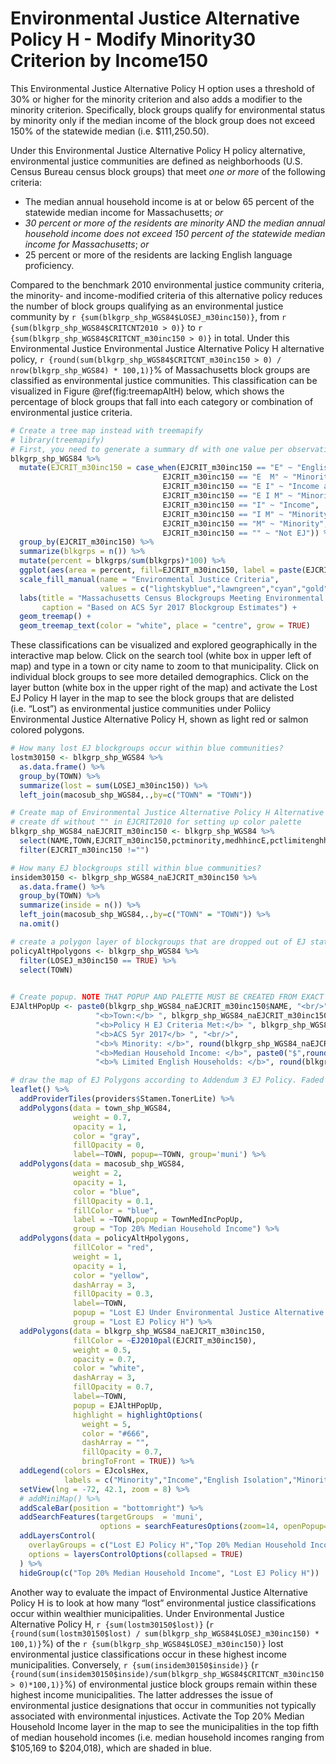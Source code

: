 # Environmental Justice Alternative Policy H - Modify Minority30 Criterion by Income150

This Environmental Justice Alternative Policy H option uses a threshold of 30% or higher for the minority criterion and also adds a modifier to the minority criterion. Specifically, block groups qualify for environmental status by minority only if the median income of the block group does not exceed 150% of the statewide median (i.e. \$111,250.50). 

Under this Environmental Justice Alternative Policy H policy alternative, environmental justice communities are defined as neighborhoods (U.S. Census Bureau census block groups) that meet *one or more* of the following criteria: 

* The median annual household income is at or below 65 percent of the statewide median income for Massachusetts; *or*
* *30 percent or more of the residents are minority AND the median annual household income does not exceed 150 percent of the statewide median income for Massachusetts*; *or*
* 25 percent or more of the residents are lacking English language proficiency.

Compared to the benchmark 2010 environmental justice community criteria, the minority- and income-modified criteria of this alternative policy reduces the number of block groups qualifying as an environmental justice community by `r {sum(blkgrp_shp_WGS84$LOSEJ_m30inc150)}`, from `r {sum(blkgrp_shp_WGS84$CRITCNT2010 > 0)}` to `r {sum(blkgrp_shp_WGS84$CRITCNT_m30inc150 > 0)}` in total. Under this Environmental Justice Environmental Justice Alternative Policy H alternative policy, `r {round(sum(blkgrp_shp_WGS84$CRITCNT_m30inc150 > 0) / nrow(blkgrp_shp_WGS84) * 100,1)}`% of Massachusetts block groups are classified as environmental justice communities. This classification can be visualized in Figure \@ref(fig:treemapAltH) below, which shows the percentage of block groups that fall into each category or combination of environmental justice criteria.

```r
# Create a tree map instead with treemapify
# library(treemapify)
# First, you need to generate a summary df with one value per observation or EJ criterion
blkgrp_shp_WGS84 %>% 
  mutate(EJCRIT_m30inc150 = case_when(EJCRIT_m30inc150 == "E" ~ "English Isolation",
                                  EJCRIT_m30inc150 == "E  M" ~ "Minority and English Isolation", 
                                  EJCRIT_m30inc150 == "E I" ~ "Income and English Isolation",
                                  EJCRIT_m30inc150 == "E I M" ~ "Minority, Income, and English Isolation",
                                  EJCRIT_m30inc150 == "I" ~ "Income",
                                  EJCRIT_m30inc150 == "I M" ~ "Minority and Income",
                                  EJCRIT_m30inc150 == "M" ~ "Minority",
                                  EJCRIT_m30inc150 == "" ~ "Not EJ")) %>% 
  group_by(EJCRIT_m30inc150) %>% 
  summarize(blkgrps = n()) %>% 
  mutate(percent = blkgrps/sum(blkgrps)*100) %>% 
  ggplot(aes(area = percent, fill=EJCRIT_m30inc150, label = paste(EJCRIT_m30inc150,paste(round(percent,1),"%"),sep="\n"))) + 
  scale_fill_manual(name = "Environmental Justice Criteria", 
                    values = c("lightskyblue","lawngreen","cyan","gold","deeppink","darkgreen","navyblue","gray88")) +
  labs(title = "Massachusetts Census Blockgroups Meeting Environmental Justice Alternative Policy H Criteria",
       caption = "Based on ACS 5yr 2017 Blockgroup Estimates") +
  geom_treemap() + 
  geom_treemap_text(color = "white", place = "centre", grow = TRUE)
```

These classifications can be visualized and explored geographically in the interactive map below. Click on the search tool (white box in upper left of map) and type in a town or city name to zoom to that municipality. Click on individual block groups to see more detailed demographics. Click on the layer button (white box in the upper right of the map) and activate the Lost EJ Policy H layer in the map to see the block groups that are delisted (i.e. "Lost") as environmental justice communities under Poliicy Environmental Justice Alternative Policy H, shown as light red or salmon colored polygons. 

```r
# How many lost EJ blockgroups occur within blue communities?
lostm30150 <- blkgrp_shp_WGS84 %>% 
  as.data.frame() %>% 
  group_by(TOWN) %>% 
  summarize(lost = sum(LOSEJ_m30inc150)) %>% 
  left_join(macosub_shp_WGS84,.,by=c("TOWN" = "TOWN"))

# Create map of Environmental Justice Alternative Policy H Alternative EJ Policy polygons across state
# create df without "" in EJCRIT2010 for setting up color palette
blkgrp_shp_WGS84_naEJCRIT_m30inc150 <- blkgrp_shp_WGS84 %>%
  select(NAME,TOWN,EJCRIT_m30inc150,pctminority,medhhincE,pctlimitenghh) %>% 
  filter(EJCRIT_m30inc150 !="")

# How many EJ blockgroups still within blue communities?
insidem30150 <- blkgrp_shp_WGS84_naEJCRIT_m30inc150 %>% 
  as.data.frame() %>% 
  group_by(TOWN) %>% 
  summarize(inside = n()) %>% 
  left_join(macosub_shp_WGS84,.,by=c("TOWN" = "TOWN")) %>% 
  na.omit()

# create a polygon layer of blockgroups that are dropped out of EJ status by criteria change
policyAltHpolygons <- blkgrp_shp_WGS84 %>% 
  filter(LOSEJ_m30inc150 == TRUE) %>% 
  select(TOWN)
  

# Create popup. NOTE THAT POPUP AND PALETTE MUST BE CREATED FROM EXACT SAME DF AS USED IN leaflet() MAP. OTHERWISE, POPUPS WILL SHOW UP IN THE WRONG LOCATION!
EJAltHPopUp <- paste0(blkgrp_shp_WGS84_naEJCRIT_m30inc150$NAME, "<br/>",
                   "<b>Town:</b> ", blkgrp_shp_WGS84_naEJCRIT_m30inc150$TOWN, "<br/>",
                   "<b>Policy H EJ Criteria Met:</b> ", blkgrp_shp_WGS84_naEJCRIT_m30inc150$EJCRIT_m30inc150, "<br/>",
                   "<b>ACS 5yr 2017</b> ", "<br/>",
                   "<b>% Minority: </b>", round(blkgrp_shp_WGS84_naEJCRIT_m30inc150$pctminority,1),"<br/>",
                   "<b>Median Household Income: </b>", paste0("$",round(blkgrp_shp_WGS84_naEJCRIT_m30inc150$medhhincE)),"<br/>",
                   "<b>% Limited English Households: </b>", round(blkgrp_shp_WGS84_naEJCRIT_m30inc150$pctlimitenghh,1))

# draw the map of EJ Polygons according to Addendum 3 EJ Policy. Faded red/salmong colored polygons represent blockgroups that lose EJ status when the income criteria modifies minority and English isolation. 
leaflet() %>% 
  addProviderTiles(providers$Stamen.TonerLite) %>% 
  addPolygons(data = town_shp_WGS84,
              weight = 0.7,
              opacity = 1,
              color = "gray",
              fillOpacity = 0,
              label=~TOWN, popup=~TOWN, group='muni') %>% 
  addPolygons(data = macosub_shp_WGS84,
              weight = 2,
              opacity = 1,
              color = "blue",
              fillOpacity = 0.1,
              fillColor = "blue",
              label = ~TOWN,popup = TownMedIncPopUp,
              group = "Top 20% Median Household Income") %>% 
  addPolygons(data = policyAltHpolygons,
              fillColor = "red",
              weight = 1,
              opacity = 1,
              color = "yellow",
              dashArray = 3,
              fillOpacity = 0.3,
              label=~TOWN,
              popup = "Lost EJ Under Environmental Justice Alternative Policy H",
              group = "Lost EJ Policy H") %>% 
  addPolygons(data = blkgrp_shp_WGS84_naEJCRIT_m30inc150,
              fillColor = ~EJ2010pal(EJCRIT_m30inc150), 
              weight = 0.5,
              opacity = 0.7,
              color = "white",
              dashArray = 3,
              fillOpacity = 0.7,
              label=~TOWN, 
              popup = EJAltHPopUp,
              highlight = highlightOptions(
                weight = 5,
                color = "#666",
                dashArray = "",
                fillOpacity = 0.7,
                bringToFront = TRUE)) %>% 
  addLegend(colors = EJcolsHex, 
            labels = c("Minority","Income","English Isolation","Minority and Income","Minority and English Isolation","Income and English Isolation","Minority, Income, and English Isolation"), title = "Environmental Justice Populations", position = "bottomleft") %>% 
  setView(lng = -72, 42.1, zoom = 8) %>% 
  # addMiniMap() %>% 
  addScaleBar(position = "bottomright") %>% 
  addSearchFeatures(targetGroups  = 'muni', 
                    options = searchFeaturesOptions(zoom=14, openPopup=TRUE, hideMarkerOnCollapse=T)) %>% 
  addLayersControl(
    overlayGroups = c("Lost EJ Policy H","Top 20% Median Household Income"),
    options = layersControlOptions(collapsed = TRUE)
  ) %>% 
  hideGroup(c("Top 20% Median Household Income", "Lost EJ Policy H"))
```

Another way to evaluate the impact of Environmental Justice Alternative Policy H is to look at how many "lost" environmental justice classifications occur within wealthier municipalities. Under Environmental Justice Alternative Policy H, `r {sum(lostm30150$lost)}` (`r {round(sum(lostm30150$lost) / sum(blkgrp_shp_WGS84$LOSEJ_m30inc150) * 100,1)}`%) of the `r {sum(blkgrp_shp_WGS84$LOSEJ_m30inc150)}` lost environmental justice classifications occur in these highest income municipalities. Conversely, `r {sum(insidem30150$inside)}` (`r {round(sum(insidem30150$inside)/sum(blkgrp_shp_WGS84$CRITCNT_m30inc150 > 0)*100,1)}`%) of environmental justice block groups remain within these highest income municipalities. The latter addresses the issue of environmental justice designations that occur in communities not typically associated with environmental injustices. Activate the Top 20% Median Household Income layer in the map to see the municipalities in the top fifth of median household incomes (i.e. median household incomes ranging from \$105,169 to \$204,018), which are shaded in blue. 